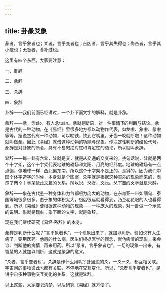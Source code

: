 ```yaml
---
---
---
```

title: 卦彖爻象
---




彖者，言乎象者也；爻者，言乎变者也；吉凶者，言乎其失得也；悔吝者，言乎其小疵也；无咎者，善补过也。

这里有四个东西，大家要注意：

一、卦辞

二、彖辞

三、爻辞

四、象辞

卦辞——我们前面已经讲过，一个卦下面文字的解释，就是卦辞。

彖辞——彖，念tāo，有人念tuàn。彖就是断语，对一件事情下的判断与结论。彖是古代的一种动物。在《易经》里很多地方都以动物作代表，如龙啦、象啦、彖啦等等。据说古代有一种动物，可以咬铁，铁到它嘴里，牙齿一咬就断啦！这种动物就叫做彖。因此《易经》就借这种动物的功能与现象，作决定性判断的结论代号。彖辞是对卦象的断语，具有不易的绝对性和肯定性的结论，所以就叫彖辞。

爻辞——每一卦有六爻，爻就是交，就是从交通的交变来的。换句话说，爻就是两个十字架，这个十字架代表地球的磁场和太阳、月亮的经纬度。地球的磁场有一点点偏，像地球一样，西北偏东南。所以这个十字架不是正的，是斜的。因为我们中国个体字造字的时候，本身就是个图案，爻字就是根据这种实质的现象而来的，表示了两个十字架彼此交互的关系。所以说，爻者，交也。爻下面的文字就是爻辞。

象辞——象在古代是一种身体和力气都极为庞大的动物，在东南亚一带如缅甸、泰国等地很多很多。由于象的体积太大，很远很远就看得到，乃至老花眼的人也看得到。所以《易经》便根据这种动物的现象——一种庞大的现象，对一卦做一个示意的说明。象就是现象；象下面的文字，就是象辞。

现在我们继续研究《易经·系辞》的本身。

彖辞是判断什么呢？“言乎象者也”，一个现象出来了，就加以判断。譬如说有人生病了，要用医药。他患的什么病，医生们根据医学的观念，就他病情的现象，来会诊、判断他的病情，再来用药。所以“彖者，言乎象者也”，一切的现象一出来，有智慧的人就加以判断，这就是彖辞的意义。

“爻者，言乎变者也”。爻辞是作什么用呢？卦里边的爻，一爻一爻，都互相关联。宇宙间的事物彼此也都有关联，不停地在交互变化。所以，“爻者言乎变者也”，是讲宇宙多种事物交互变化的关系。这就是爻辞。

以上这些，大家要记清楚，以后研究《易经》就方便了。